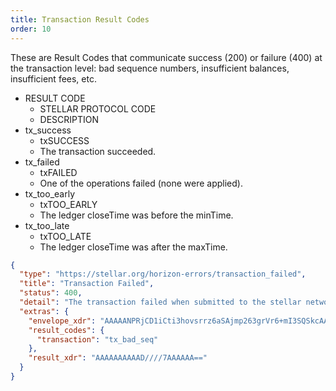 ```yaml
---
title: Transaction Result Codes
order: 10
---
```



These are Result Codes that communicate success (200) or failure (400) at the
transaction level: bad sequence numbers, insufficient balances, insufficient
fees, etc.

<NestedTable>

- RESULT CODE
  - STELLAR PROTOCOL CODE
  - DESCRIPTION
- tx_success
  - txSUCCESS
  - The transaction succeeded.
- tx_failed
  - txFAILED
  - One of the operations failed (none were applied).
- tx_too_early
  - txTOO_EARLY
  - The ledger closeTime was before the minTime.
- tx_too_late
  - txTOO_LATE
  - The ledger closeTime was after the maxTime.

</NestedTable>

<MethodTable title="Example Response for a 'tx_bad_seq' Result Code">

```json
{
  "type": "https://stellar.org/horizon-errors/transaction_failed",
  "title": "Transaction Failed",
  "status": 400,
  "detail": "The transaction failed when submitted to the stellar network. The `extras.result_codes` field on this response contains further details.  Descriptions of each code can be found at: https://www.stellar.org/developers/learn/concepts/list-of-operations.html",
  "extras": {
    "envelope_xdr": "AAAAANPRjCD1iCti3hovsrrz6aSAjmp263grVr6+mI3SQSkcAAAAZAAPRLgAAAAAAAAAAAAAAAAAAAABAAAAAAAAAAEAAAAArki/TnIipBc7Y+Hd87mnZdtBxzm7vu6iXpwcRz6zGskAAAAAAAAAAAAHoSAAAAAAAAAAAdJBKRwAAABANWeKuRYFmBm1lrMQqMvhbSouwL270SnxcTtv1XI4Y+uVe4yw4Jq7/43EoxwLbRh/pC3V4WfOZRzDqwsTyEztAA==",
    "result_codes": {
      "transaction": "tx_bad_seq"
    },
    "result_xdr": "AAAAAAAAAAD////7AAAAAA=="
  }
}
```

</MethodTable>
